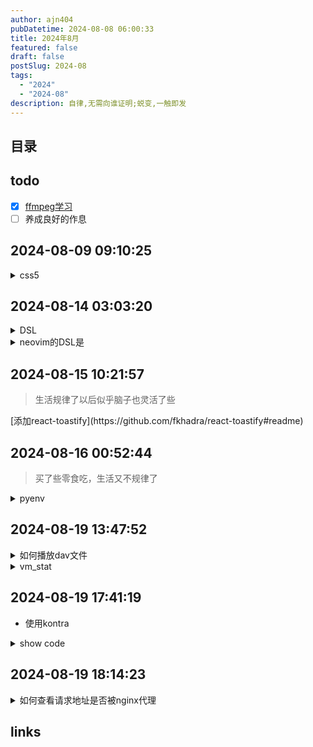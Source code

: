 ```yaml
---
author: ajn404
pubDatetime: 2024-08-08 06:00:33
title: 2024年8月
featured: false
draft: false
postSlug: 2024-08
tags:
  - "2024"
  - "2024-08"
description: 自律,无需向谁证明;蜕变,一触即发
---
```


## 目录

## todo

- [x] [ffmpeg学习](/posts/ffmpeg)
- [ ] 养成良好的作息

## 2024-08-09 09:10:25

<details>
<summary>css5</summary>
CSS5并不是一个正式的版本名称，但它通常指的是自CSS3以来引入的一系列新特性和功能。这些新特性在过去几年中逐渐被开发者和浏览器支持。以下是一些在2023年和2024年被广泛讨论的CSS新特性：

1. **容器查询（Container Queries）**：允许开发者根据父容器的大小来调整子元素的样式。这使得组件能够更灵活地适应不同的布局需求，而不仅仅依赖于视口大小的媒体查询[2](https://positivethinking.tech/insights/the-10-new-css-features-in-2023)[3](https://academind.com/tutorials/5-modern-css-features-you-should-know-in-2024)。

2. **CSS嵌套（CSS Nesting）**：原生支持CSS嵌套，允许开发者在一个选择器内部定义另一个选择器，从而减少冗余代码并提高可读性。这一特性以前通常依赖于CSS预处理器如Sass或Less来实现[2](https://positivethinking.tech/insights/the-10-new-css-features-in-2023)[3](https://academind.com/tutorials/5-modern-css-features-you-should-know-in-2024)。

3. **`:has()`选择器**：这个选择器允许开发者根据子元素的状态来改变父元素的样式，例如，当某个输入框被选中时，可以改变其父元素的边框样式。这简化了许多需要JavaScript的操作[3](https://academind.com/tutorials/5-modern-css-features-you-should-know-in-2024)。

4. **新视口单位**：引入了小视口（svh/svw）、大视口（lvh/lvw）和动态视口（dvh/dvw）单位，这些单位考虑了移动设备上浏览器工具栏的高度，使得布局更加精确[2](https://positivethinking.tech/insights/the-10-new-css-features-in-2023)。

5. **间距属性（Gap Property）**：在Flexbox和Grid布局中引入了`gap`属性，可以更方便地设置行和列之间的间距，而不需要单独处理第一个和最后一个元素的边距[2](https://positivethinking.tech/insights/the-10-new-css-features-in-2023)。

6. **强调颜色属性（Accent-color Property）**：允许开发者快速自定义表单元素（如复选框和单选按钮）的颜色，简化了样式的应用[2](https://positivethinking.tech/insights/the-10-new-css-features-in-2023)。

这些新特性使得CSS在现代网页开发中更加灵活和强大，帮助开发者更高效地创建响应式和用户友好的界面。随着浏览器的不断更新和支持，预计未来会有更多的CSS特性被引入和普及。

</details>

## 2024-08-14 03:03:20

<details>
<summary>DSL</summary>

领域特定语言（Domain-Specific Language，简称 DSL）是一种专门为特定领域或特定问题域设计的编程语言或规格语言。与通用编程语言（如 Python、Java 或 C++）不同，领域特定语言通常针对某一特定任务或应用场景，旨在提高开发效率和代码可读性。

### 领域特定语言的特点

1. **专用性**：DSL 主要用于解决特定领域的问题，例如数据库查询、图形设计、网络配置等。它们通常不适合用于其他领域的编程。

2. **简化语法**：DSL 的语法通常比通用语言更简单，更接近于自然语言或领域内的专业术语，使得非程序员也能理解和使用。

3. **高效性**：由于 DSL 针对特定任务进行了优化，因此在处理相关问题时，通常比通用语言更高效。

4. **可读性**：DSL 的设计通常注重代码的可读性，使得开发人员和领域专家能够更容易地理解代码的意图。

### 领域特定语言的类型

领域特定语言可以分为两类：

1. **内部 DSL**：这些语言是构建在通用编程语言之上的，利用通用语言的语法和特性来创建一种新的语言风格。例如，Ruby 中的 RSpec 测试框架就是一个内部 DSL，它使用 Ruby 的语法来描述测试用例。

2. **外部 DSL**：这些语言有自己独立的语法和解析器，通常需要单独的编译器或解释器来处理。例如，SQL（结构化查询语言）就是一种外部 DSL，用于数据库查询和操作。

### 领域特定语言的例子

- **SQL**：用于数据库操作的语言，专门设计用于查询和管理关系数据库。
- **HTML/CSS**：用于网页设计和布局的标记语言和样式表语言。
- **正则表达式**：用于字符串匹配和搜索的模式描述语言。
- **Makefile**：用于自动化构建过程的脚本语言。

### 总结

领域特定语言通过提供针对特定任务的简化语法和功能，帮助开发人员更高效地解决问题。它们在软件开发中扮演着重要角色，尤其是在需要与特定领域知识紧密结合的应用场景中。

</details>

<details>
<summary>neovim的DSL是</summary>

Neovim 的领域特定语言（DSL）主要是指其配置和插件开发中使用的 Lua 语言。Neovim 通过引入 Lua 作为配置语言，提供了一种灵活且强大的方式来扩展和自定义编辑器的功能。

### Neovim 的 DSL 特点

1. **Lua 语言**：Neovim 使用 Lua 作为其主要的脚本语言，Lua 是一种轻量级、高效的脚本语言，适合嵌入式使用。通过 Lua，用户可以编写插件、配置编辑器行为以及实现复杂的自动化任务。

2. **简化的 API**：Neovim 提供了一套丰富的 API，允许开发者通过 Lua 访问和操作编辑器的各个方面。这些 API 使得开发者能够轻松实现自定义功能，如键映射、命令定义和用户界面修改。

3. **插件系统**：Neovim 的插件系统支持使用 Lua 编写插件，开发者可以利用 Lua 的特性来创建高性能的插件。这种灵活性使得 Neovim 的生态系统不断扩展，用户可以根据自己的需求安装和配置各种插件。

4. **易于学习和使用**：对于熟悉 Lua 的开发者来说，Neovim 的 DSL 提供了一种直观的方式来定制编辑器。即使是新手，也能通过简单的 Lua 代码快速上手。

### 示例

以下是一个简单的 Neovim 配置示例，展示了如何使用 Lua 进行基本的设置：

```lua
-- 设置行号
vim.o.number = true

-- 设置缩进
vim.o.tabstop = 4
vim.o.shiftwidth = 4
vim.o.expandtab = true

-- 映射键
vim.api.nvim_set_keymap('n', '<leader>ff', ':Telescope find_files<CR>', { noremap = true, silent = true })
```

在这个示例中，使用 Lua 语法设置了行号、缩进规则，并定义了一个键映射。

### 总结

Neovim 的 DSL 主要是通过 Lua 实现的，提供了强大的扩展性和灵活性，使得用户能够根据自己的需求定制编辑器的行为和功能。这种设计使得 Neovim 成为一个高度可定制的文本编辑器，适合各种开发需求。

</details>

## 2024-08-15 10:21:57

> 生活规律了以后似乎脑子也灵活了些

<div class="text-2xl font-bold text-center cursor-wait">
  [添加react-toastify](https://github.com/fkhadra/react-toastify#readme)
</div>

## 2024-08-16 00:52:44

> 买了些零食吃，生活又不规律了

<details>
<summary>pyenv</summary>

pyenv 是一个简单的 Python 版本管理工具，它允许用户轻松地在多个 Python 版本之间切换。

```shell
# 下载
curl https://pyenv.run | bash

# 配置环境
export PYENV_ROOT="$HOME/.pyenv"
[[ -d $PYENV_ROOT/bin ]] && export PATH="$PYENV_ROOT/bin:$PATH"
eval "$(pyenv init -)"

# 设置全局 Python 版本
pyenv global 2.7.18
```

</details>

## 2024-08-19 13:47:52

<details>
<summary>如何播放dav文件</summary>

要在网页上播放 DAV 文件，通常需要将 DAV 文件转换为浏览器支持的格式，因为大多数浏览器不直接支持 DAV 格式。以下是一些常见的方法来实现这一目标：

### 1. 使用转换工具

首先，你可以使用一些在线或离线工具将 DAV 文件转换为常见的视频格式，如 MP4 或 HLS。以下是一些推荐的工具：

- **FFmpeg**：这是一个强大的命令行工具，可以将 DAV 文件转换为其他格式。你可以使用以下命令将 DAV 转换为 MP4：

  ```bash
  ffmpeg -i input.dav -c:v libx264 -c:a aac output.mp4
  ```

- **在线转换器**：有许多在线服务可以将 DAV 文件转换为 MP4 或其他格式，例如 [Online Convert](https://video.online-convert.com/convert/dav-to-mpg) [3](https://video.online-convert.com/convert/dav-to-mpg)。

### 2. 使用流媒体服务器

如果你需要实时播放 DAV 文件，可以考虑使用流媒体服务器（如 Wowza、Red5 或 Nginx RTMP 模块）来处理 DAV 流并将其转换为浏览器支持的格式（如 HLS 或 DASH）。这样，你可以在网页上使用 HTML5 `<video>` 标签播放流。

### 3. 播放转换后的文件

一旦你将 DAV 文件转换为浏览器支持的格式（如 MP4），你可以使用 HTML5 `<video>` 标签在网页上播放它。示例代码如下：

```html
<video controls>
  <source src="path/to/your/video.mp4" type="video/mp4" />
  您的浏览器不支持视频标签。
</video>
```

### 4. 使用 JavaScript 播放

如果你希望通过 JavaScript 控制视频播放，可以使用以下代码：

```html
<video id="myVideo" controls>
  <source src="path/to/your/video.mp4" type="video/mp4" />
  您的浏览器不支持视频标签。
</video>

<script>
  const video = document.getElementById("myVideo");
  video.play(); // 自动播放视频
</script>
```

### 总结

由于浏览器不直接支持 DAV 文件，最有效的方法是将其转换为 MP4 或其他支持的格式，然后使用 HTML5 `<video>` 标签进行播放。通过使用 FFmpeg 或在线转换工具，你可以轻松地完成这一过程。

</details>

<details>
<summary>vm_stat</summary>

```shell
└─(14:00:18)──> vm_stat                                           ──(一, 819)─┘
Mach Virtual Memory Statistics: (page size of 16384 bytes)
Pages free:                                5743.
Pages active:                            319024.
Pages inactive:                          314350.
Pages speculative:                         4305.
Pages throttled:                              0.
Pages wired down:                        131577.
Pages purgeable:                           5434.
"Translation faults":                5790473889.
Pages copy-on-write:                   18486166.
Pages zero filled:                    691393681.
Pages reactivated:                    315635451.
Pages purged:                          13915221.
File-backed pages:                       223422.
Anonymous pages:                         414257.
Pages stored in compressor:              420240.
Pages occupied by compressor:            240030.
Decompressions:                       337929136.
Compressions:                         387047075.
Pageins:                               29825800.
Pageouts:                                833135.
Swapins:                                7152830.
Swapouts:                              11132853.
```

从你提供的 `vm_stat` 输出中，可以分析出当前系统的虚拟内存使用情况。以下是各项指标的解释：

1. **Pages free (空闲页面)**: 当前系统中有 5743 个页面是空闲的，表示这些页面可以被分配给新的进程或用于缓存。

2. **Pages active (活动页面)**: 有 319024 个页面正在被使用，这些页面包含当前正在运行的进程的数据。

3. **Pages inactive (非活动页面)**: 314350 个页面处于非活动状态，这些页面曾经被使用，但现在不再被活跃进程使用，可以被系统回收。

4. **Pages speculative (推测页面)**: 4305 个页面被标记为推测性，这些页面是系统预先加载的，以提高性能。

5. **Pages wired down (固定页面)**: 131577 个页面是固定的，意味着这些页面不能被交换到磁盘上，通常是操作系统的核心部分或驱动程序。

6. **Pages purgeable (可清除页面)**: 5434 个页面是可清除的，表示这些页面可以在内存紧张时被释放。

7. **Translation faults (地址转换错误)**: 5790473889 次，表示在访问内存时发生了多少次地址转换错误，通常是由于页面不在内存中而需要从磁盘加载。

8. **Pages copy-on-write (写时复制页面)**: 18486166 次，表示在进行写操作时，系统需要复制页面以保持数据一致性。

9. **Pages zero filled (零填充页面)**: 691393681 次，表示系统为新分配的页面填充了零。

10. **Pages reactivated (重新激活页面)**: 315635451 次，表示从非活动状态重新激活的页面。

11. **Pages purged (清除页面)**: 13915221 次，表示被清除的页面数量。

12. **File-backed pages (文件支持页面)**: 223422 个页面是由文件支持的，通常是映射到磁盘文件的页面。

13. **Anonymous pages (匿名页面)**: 414257 个页面是匿名的，表示这些页面没有文件支持。

14. **Pages stored in compressor (压缩存储页面)**: 420240 个页面被压缩存储，以节省内存。

15. **Pages occupied by compressor (压缩占用页面)**: 240030 个页面被压缩器占用。

16. **Decompressions (解压缩次数)**: 337929136 次，表示从压缩状态恢复到正常状态的次数。

17. **Compressions (压缩次数)**: 387047075 次，表示将页面压缩以节省内存的次数。

18. **Pageins (页面调入)**: 29825800 次，表示从磁盘调入内存的页面数量。

19. **Pageouts (页面调出)**: 833135 次，表示从内存调出到磁盘的页面数量。

20. **Swapins (交换调入)**: 7152830 次，表示从交换空间调入内存的页面数量。

21. **Swapouts (交换调出)**: 11132853 次，表示从内存调出到交换空间的页面数量。

从这些数据可以看出，系统的内存使用情况相对活跃，尤其是活动页面和非活动页面的数量都很高。需要注意的是，频繁的页面调入和调出可能会影响系统性能，建议监控这些指标，并考虑关闭一些占用内存较大的应用程序，或者增加物理内存以改善性能。

</details>

## 2024-08-19 17:41:19

- 使用kontra

<details>
<summary>show code</summary>

```astro
---

---

<script>
  import { init, Sprite, GameLoop } from "kontra/kontra.mjs";

  let { canvas } = init();

  // 创建一个简单的角色
  let player = Sprite({
    x: 100, // 起始位置
    y: 80,
    color: "red", // 颜色
    width: 20, // 宽度
    height: 40, // 高度
    dx: 2, // 水平方向速度
  });

  // 创建游戏循环
  let loop = GameLoop({
    update: function () {
      player.update();

      // 反转方向以防止角色离开画布
      if (player.x > canvas.width || player.x < 0) {
        player.dx = -player.dx;
      }
    },
    render: function () {
      player.render();
    },
  });

  loop.start(); // 开始游戏循环
</script>

<style>
  canvas {
    display: block;
    margin: 0 auto;
    background-color: #f0f0f0;
    border: 1px solid #000;
  }
</style>

<canvas width="640" height="480"></canvas>

```


<Kontra client:visible />

</details>

## 2024-08-19 18:14:23

<details>
<summary>如何查看请求地址是否被nginx代理</summary>
要查看某个请求地址是否被 Nginx 代理，可以通过以下几种方式来确认：

### 1. **使用 `curl` 查看响应头**

你可以使用 `curl` 命令行工具来查看请求是否经过了 Nginx 代理。Nginx 通常会在响应头中添加一些自定义头信息。

```bash
curl -I http://your-nginx-domain.com/path/to/resource
```

或使用 `-v` 选项查看详细的请求和响应信息：

```bash
curl -v http://your-nginx-domain.com/path/to/resource
```

#### 如何判断：

- 检查响应头是否包含 `Server: nginx` 或者其他 Nginx 添加的头信息，例如 `X-Proxy-Cache`，`X-Real-IP`，`X-Forwarded-For`，`X-Forwarded-Proto` 等。
- 如果你看到这些头信息，那么可以确定请求是通过 Nginx 代理的。

### 2. **查看 Nginx 访问日志**

Nginx 会将所有处理的请求记录到访问日志中。你可以通过查看 Nginx 的访问日志来确认某个请求是否通过了 Nginx。

Nginx 的访问日志通常位于 `/var/log/nginx/access.log`，你可以使用以下命令查看最新的日志条目：

```bash
tail -f /var/log/nginx/access.log
```

然后发起请求，查看日志中是否记录了这个请求。如果日志中显示了该请求的路径、方法、状态码等信息，说明请求已经经过了 Nginx。

### 3. **使用 Nginx 错误日志**

如果你的请求被 Nginx 代理时出现了错误，可以查看 Nginx 的错误日志。这通常位于 `/var/log/nginx/error.log`。

```bash
tail -f /var/log/nginx/error.log
```

当你发起请求时，检查错误日志中是否有相关的错误信息。Nginx 在处理错误时通常会记录相关的上下文。

### 4. **使用 `ngrep` 或 `tcpdump` 监控流量**

如果你想查看 Nginx 是否接收并转发了某个请求，可以使用 `ngrep` 或 `tcpdump` 来捕获网络流量。

例如，使用 `ngrep` 监听 HTTP 请求：

```bash
sudo ngrep -d any -W byline 'GET|POST' tcp port 80
```

使用 `tcpdump` 监听流量：

```bash
sudo tcpdump -i any -A -s 0 'tcp port 80'
```

通过分析这些工具捕获到的数据，你可以看到请求的具体流向。

### 5. **添加调试日志**

你可以在 Nginx 配置中为某些 `location` 块或整个服务器块添加调试日志，以确认请求的流向。修改 `nginx.conf` 并设置日志级别为 `debug`：

```nginx
error_log /var/log/nginx/error.log debug;
```

然后重启 Nginx 服务，重新查看 `error.log` 中的调试信息，确认请求是否被代理。

### 总结

通过以上方法，你可以有效地确认请求是否经过了 Nginx 代理。使用 `curl` 查看响应头和查看 Nginx 日志是最常用的方法，而流量监控工具和调试日志则更适合于更深入的分析和问题排查。

</details>

## links
